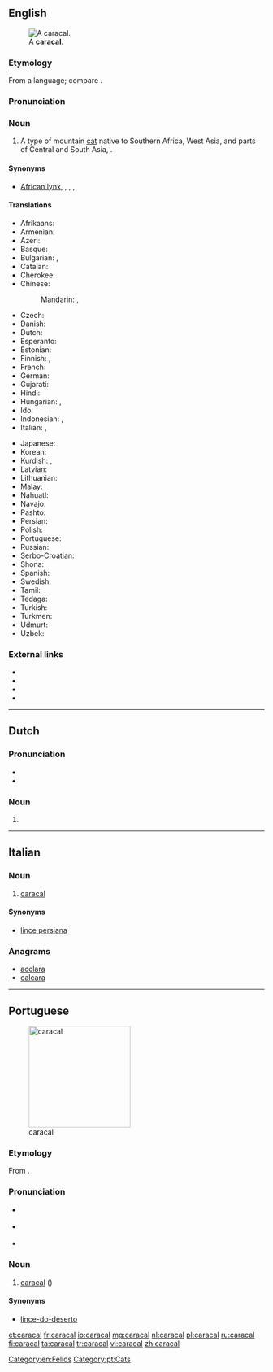 ==English==
[[File:Caracal Caracal-001.jpg|thumb|A '''caracal'''.]]

===Etymology===
From a {{etyl|trk|en}} language; compare {{etyl|tr|-}} {{m|tr|karakulak}}.

===Pronunciation===
{{rfp|lang=en}}

===Noun===
{{en-noun}}

# A type of mountain [[cat]] native to Southern Africa, West Asia, and parts of Central and South Asia, {{taxlink|Caracal caracal|species|noshow=1}}.

====Synonyms====
* {{sense|mountain cat}} [[African lynx]], {{vern|Asian lynx}}, {{vern|Persian lynx}}, {{vern|Indian lynx}}, {{vern|desert lynx}}

====Translations====
{{trans-top|''Caracal caracal''}}
* Afrikaans: {{t|af|rooikat}}
* Armenian: {{t|hy|կարակալ|sc=Armn}}
* Azeri: {{t|az|qaraqulaq}}
* Basque: {{t|eu|karakal}}
* Bulgarian: {{t|bg|каракал}}, {{t|bg|степен рис}}
* Catalan: {{t|ca|caracal|m}}
* Cherokee: {{t|chr|ᎢᎾᎨ ᎬᎮ|tr=inage gvhe|sc=Cher}}
* Chinese:
*: Mandarin: {{t+|cmn|獰貓|sc=Hani}}, {{t+|cmn|狞猫|tr=níng māo|sc=Hani}}
* Czech: {{t|cs|karakal}}
* Danish: {{t|da|karakal|c}}
* Dutch: {{t+|nl|caracal|m}}
* Esperanto: {{t|eo|karakalo}}
* Estonian: {{t|et|karakal}}
* Finnish: {{t+|fi|aavikkoilves}}, {{t+|fi|karakali}}
* French: {{t+|fr|caracal}}
* German: {{t+|de|Karakal|m}}
* Gujarati: {{t|gu|હેણોતરો|tr=heṇotaro|sc=Gujr}}
* Hindi: {{t|hi|स्याहगोश|tr=syāhgoš|sc=Deva}}
* Hungarian: {{t|hu|karakál}}, {{t|hu|sivatagi hiúz}}
* Ido: {{t+|io|karakalo}}
* Indonesian: {{t|id|karakal}}, {{t|id|caracal}}
* Italian: {{t|it|caracal|m}}, {{t|it|lince persiana|f}}
{{trans-mid}}
* Japanese: {{t+|ja|カラカル|tr=karakaru|sc=Jpan}}
* Korean: {{t|ko|카라칼|tr=karakal|sc=Kore}}
* Kurdish: {{t|ku|gorewîlk|sc=ku-Arab}}, {{t|ku|guhreşk|sc=ku-Arab}}
* Latvian: {{t|lv|karakals}}
* Lithuanian: {{t|lt|karakalas}}
* Malay: {{t|ms|karakal}}
* Nahuatl: {{t|nah|caracalmiztli}}
* Navajo: {{t|nv|náshdóí bijaałizhiní}}
* Pashto: {{t|ps|تورغوږی|sc=ps-Arab}}
* Persian: {{t|fa|سیاه‌گوش|tr=siyâh-guš|sc=fa-Arab}}
* Polish: {{t|pl|karakal}}
* Portuguese: {{t|pt|caracal}}
* Russian: {{t+|ru|карака́л|m}}
* Serbo-Croatian: {{t+|sh|karakal}}
* Shona: {{t|sn|twana}}
* Spanish: {{t|es|caracal|m}}
* Swedish: {{t|sv|ökenlo}}
* Tamil: {{t-needed|ta}}
* Tedaga: {{t|tuq|ngam ouidenanga}}
* Turkish: {{t+|tr|karakulak}}
* Turkmen: {{t|tk|garagulak}}
* Udmurt: {{t|udm|каракал}}
* Uzbek: {{t+|uz|qoraquloq}}
{{trans-bottom}}

===External links===
* {{pedia}}
* {{specieslite}}
* {{comcatlite}}
* {{R:Mammals|14000014}}

[[Category:en:Felids]]

----

==Dutch==

===Pronunciation===
* {{audio|Nl-caracal.ogg|audio|lang=nl}}
* {{hyphenation|ca|ra|cal|lang=nl}}

===Noun===
{{nl-noun|m|-s|caracalletje}}

# {{l|en|caracal}}

----

==Italian==

===Noun===
{{head|it|noun|g=m|invariable}}

# [[#English|caracal]]

====Synonyms====
* [[lince persiana]]

===Anagrams===
* [[acclara#Italian|acclara]]
* [[calcara#Italian|calcara]]

----

==Portuguese==
[[Image:Caracal_kitten.jpg|thumb|x200px|caracal]]

===Etymology===
From {{etyl|tr|pt}} {{m|tr|karakulak}}.

===Pronunciation===
* {{a|Brazil}} {{IPA|/ka.ɾa.ˈkaw/|lang=pt}}
* {{a|Portugal}} {{IPA|/kɐ.ɾɐ.ˈkaɫ/|lang=pt}}
* {{hyphenation|ca|ra|cal|lang=pt}}

===Noun===
{{pt-noun|m|pl=caracais}}

# [[caracal#English|caracal]] ({{taxlink|Caracal caracal|species|noshow=1}})

====Synonyms====
* [[lince-do-deserto]]

[[Category:pt:Cats]]

[[et:caracal]]
[[fr:caracal]]
[[io:caracal]]
[[mg:caracal]]
[[nl:caracal]]
[[pl:caracal]]
[[ru:caracal]]
[[fi:caracal]]
[[ta:caracal]]
[[tr:caracal]]
[[vi:caracal]]
[[zh:caracal]]